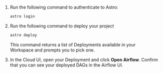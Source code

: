 1. Run the following command to authenticate to Astro:

    ```bash
    astro login
    ```

2. Run the following command to deploy your project

    ```bash
    astro deploy
    ```

    This command returns a list of Deployments available in your Workspace and prompts you to pick one.

3. In the Cloud UI, open your Deployment and click **Open Airflow**. Confirm that you can see your deployed DAGs in the Airflow UI. 